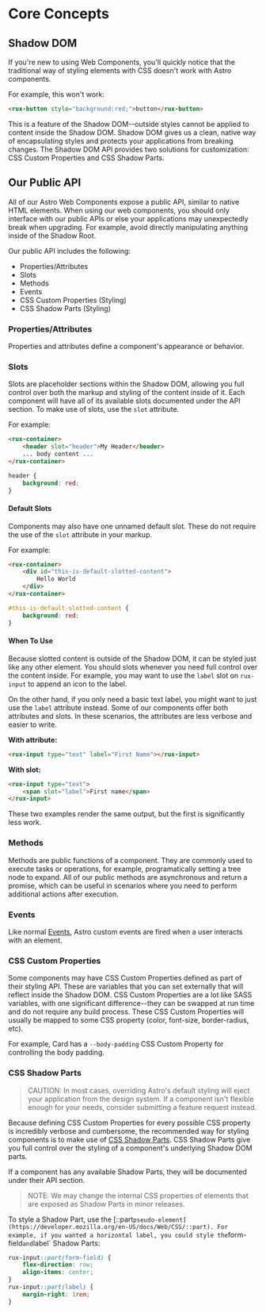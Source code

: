 
<Meta title="Astro UXDS/Core Concepts" />

# Core Concepts

## Shadow DOM

If you're new to using Web Components, you'll quickly notice that the traditional way of styling elements with CSS doesn't work with Astro components.

For example, this won't work:

```html
<rux-button style="background:red;">button</rux-button>
```

This is a feature of the Shadow DOM--outside styles cannot be applied to content inside the Shadow DOM. Shadow DOM gives us a clean, native way
of encapsulating styles and protects your applications from breaking changes. The Shadow DOM API provides two solutions
for customization: CSS Custom Properties and CSS Shadow Parts.

## Our Public API

All of our Astro Web Components expose a public API, similar to native HTML elements. When using our web components,
you should only interface with our public APIs or else your applications may unexpectedly break when upgrading. For example,
avoid directly manipulating anything inside of the Shadow Root.

Our public API includes the following: 

* Properties/Attributes
* Slots
* Methods
* Events
* CSS Custom Properties (Styling)
* CSS Shadow Parts (Styling)

### Properties/Attributes 

Properties and attributes define a component's appearance or behavior.

### Slots

Slots are placeholder sections within the Shadow DOM, allowing you full control over both the markup and styling of the content inside of it. 
Each component will have all of its available slots documented under the API section. To make use of slots, use the `slot` attribute.

For example: 

```html
<rux-container>
    <header slot="header">My Header</header>
    ... body content ...
</rux-container>
```

```css
header {
    background: red;
}
```


#### Default Slots

Components may also have one unnamed default slot. These do not require the use of the `slot` attribute in your markup. 

For example: 

```html
<rux-container>
    <div id="this-is-default-slotted-content">
        Hello World
    </div>
</rux-container>
```

```css
#this-is-default-slotted-content {
    background: red;
}
```

#### When To Use

Because slotted content is outside of the Shadow DOM, it can be styled just like any other element. You should slots 
whenever you need full control over the content inside. For example, you may want to use the `label` slot on `rux-input`
to append an icon to the label.

On the other hand, if you only need a basic text label, you might want to just use the `label` attribute instead. 
Some of our components offer both attributes and slots. In these scenarios, the attributes are less verbose and easier
to write. 

**With attribute:**
```html
<rux-input type="text" label="First Name"></rux-input>
```

**With slot:**
```html
<rux-input type="text">
    <span slot="label">First name</span>
</rux-input>
```

These two examples render the same output, but the first is significantly less work.

### Methods 

Methods are public functions of a component. They are commonly used to execute tasks or operations, for example, programatically setting a tree node to expand. All of our public methods are asynchronous and return a promise, which can be useful in scenarios where you need to perform additional actions after execution. 

### Events 

Like normal [Events](https://developer.mozilla.org/en-US/docs/Learn/JavaScript/Building_blocks/Events), Astro custom events are fired when a user interacts with an element. 

### CSS Custom Properties

Some components may have CSS Custom Properties defined as part of their styling API. These are variables that you can set externally that will reflect inside the Shadow DOM.
CSS Custom Properties are a lot like SASS variables, with one significant difference--they can be swapped at run time and do not require any build process.
These CSS Custom Properties will usually be mapped to some CSS property (color, font-size, border-radius, etc). 

For example, Card has a `--body-padding` CSS Custom Property for controlling the body padding. 

### CSS Shadow Parts

> CAUTION: In most cases, overriding Astro's default styling will eject your application from the design system. If a component isn't flexible enough for your needs, consider submitting a feature request instead. 

Because defining CSS Custom Properties for every possible CSS property is incredibly verbose and cumbersome, the recommended way for styling components is
to make use of [CSS Shadow Parts](https://css-tricks.com/styling-in-the-shadow-dom-with-css-shadow-parts/). CSS Shadow Parts give you full control over
the styling of a component's underlying Shadow DOM parts.

If a component has any available Shadow Parts, they will be documented under their API section.

> NOTE: We may change the internal CSS properties of elements that are exposed as Shadow Parts in minor releases. 

To style a Shadow Part, use the [::part` pseudo-element](https://developer.mozilla.org/en-US/docs/Web/CSS/::part).
For example, if you wanted a horizontal label, you could style the `form-field` and `label` Shadow Parts:

```css
rux-input::part(form-field) {
    flex-direction: row;
    align-items: center;
}
rux-input::part(label) {
    margin-right: 1rem;
}
```
